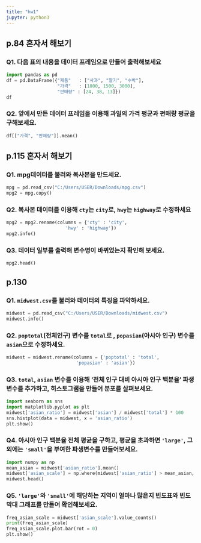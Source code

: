 ```yaml
---
title: "hw1"
jupyter: python3
---
```

## p.84 혼자서 해보기
### Q1. 다음 표의 내용을 데이터 프레임으로 만들어 출력해보세요 

```python
import pandas as pd
df = pd.DataFrame({"제품"   : ["사과", "딸기", "수박"],
                   "가격"   : [1800, 1500, 3000],
                   "판매량" : [24, 38, 13]})
df                  
```

### Q2. 앞에서 만든 데이터 프레임을 이용해 과일의 가격 평균과 편매량 평균을 구해보세요.
```python
df[["가격", "판매량"]].mean()
```

## p.115 혼자서 해보기
### Q1. mpg데이터를 불러와 복사본을 만드세요.
```python
mpg = pd.read_csv("C:/Users/USER/Downloads/mpg.csv")
mpg2 = mpg.copy()
```

### Q2. 복사본 데이터를 이용해 `cty`는 `city`로, `hwy`는 `highway`로 수정하세요
```python
mpg2 = mpg2.rename(columns = {'cty' : 'city',
                      'hwy' : 'highway'})
mpg2.info()
```
### Q3. 데이터 일부를 출력해 변수명이 바뀌었는지 확인해 보세요. 
```python
mpg2.head()
```

## p.130
### Q1. `midwest.csv`를 불러와 데이터의 특징을 파악하세요.
```python
midwest = pd.read_csv("C:/Users/USER/Downloads/midwest.csv")
midwest.info()
```

### Q2. `poptotal`(전체인구) 변수를 `total`로 , `popasian`(아시아 인구) 변수를 `asian`으로 수정하세요. 
```python
midwest = midwest.rename(columns = {'poptotal' : 'total',
                          'popasian' : 'asian'})
```


### Q3. `total`, `asian` 변수를 이용해 '전체 인구 대비 아시아 인구 백분율' 파생변수를 추가하고, 히스토그램을 만들어 분포를 살펴보세요. 
```python
import seaborn as sns
import matplotlib.pyplot as plt
midwest['asian_ratio'] = midwest['asian'] / midwest['total'] * 100
sns.histplot(data = midwest, x = 'asian_ratio')
plt.show()
```

### Q4. 아시아 인구 백분율 전체 평균을 구하고, 평균을 초과하면 `'large'`, 그 외에는 `'small'`을 부여한 파생변수를 만들어보세요.
```python
import numpy as np
mean_asian = midwest['asian_ratio'].mean()
midwest['asian_scale'] = np.where(midwest['asian_ratio'] > mean_asian, 'large', 'small')
midwest.head()
```

### Q5. `'large'`와 `'small'`에 해당하는 지역이 얼마나 많은지 빈도표와 빈도 막대 그래프를 만들어 확인해보세요.
```python
freq_asian_scale = midwest['asian_scale'].value_counts()
print(freq_asian_scale)
freq_asian_scale.plot.bar(rot = 0)
plt.show()
```

